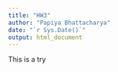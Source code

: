 ```yaml
---
title: "HW3"
author: "Papiya Bhattacharya"
date: "`r Sys.Date()`"
output: html_document
---
```



This is a try